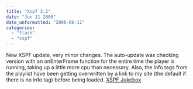```yaml
---
title: "Xspf 3.1"
date: "Jun 11 2006"
date_unformatted: "2006-06-11"
categories: 
  - "flash"
  - "xspf"
---
```


New XSPF update, very minor changes. The auto-update was checking version with an onEnterFrame function for the entire time the player is running, taking up a little more cpu than necessary. Also, the info tags from the playlist have been getting overwritten by a link to my site (the default if there is no info tag) before being loaded. [XSPF Jukebox](http://lacymorrow.com/projects/xspf)
